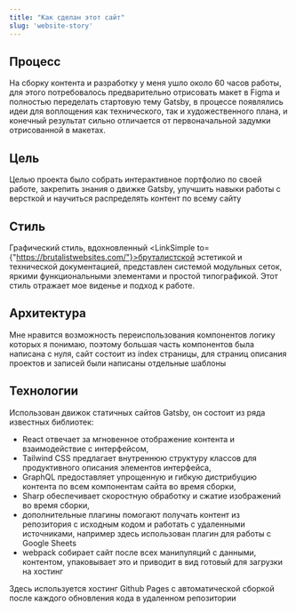 ```yaml
---
title: "Как сделан этот сайт"
slug: 'website-story'
---
```




## Процесс
На сборку контента и разработку у меня ушло около 60 часов работы, для этого потребовалось предварительно отрисовать макет в Figma и полностью переделать стартовую тему Gatsby, в процессе появлялись идеи для воплощения как технического, так и художественного плана, и конечный результат сильно отличается от первоначальной задумки отрисованной в макетах. 

## Цель
Целью проекта было собрать интерактивное портфолио по своей работе, закрепить знания о движке Gatsby, улучшить навыки работы с версткой и научиться распределять контент по всему сайту

## Стиль
Графический стиль, вдохновленный <LinkSimple to={"https://brutalistwebsites.com/"}>бруталистской эстетикой</LinkSimple> и технической документацией, представлен системой модульных сеток, яркими функциональными элементами и простой типографикой. Этот стиль отражает мое виденье и подход к работе.

## Архитектура
Мне нравится возможность переиспользования компонентов логику которых я понимаю, поэтому большая часть компонентов была написана с нуля, сайт состоит из index страницы, для страниц описания проектов и записей были написаны отдельные шаблоны

## Технологии
Использован движок статичных сайтов Gatsby, он состоит из ряда известных библиотек:
- React отвечает за мгновенное отображение контента и взаимодействие с интерфейсом,
- Tailwind CSS предлагает внутреннюю структуру классов для продуктивного описания элементов интерфейса,
- GraphQL предоставляет упрощенную и гибкую дистрибуцию контента по всем компонентам сайта во время сборки,
- Sharp обеспечивает скоростную обработку и сжатие изображений во время сборки,
- дополнительные плагины помогают получать контент из репозитория с исходным кодом и работать с удаленными источниками, например здесь использован плагин для работы с Google Sheets
- webpack собирает сайт после всех манипуляций с данными, контентом, упаковывает это и приводит в вид готовый для загрузки на хостинг

Здесь используется хостинг Github Pages с автоматической сборкой после каждого обновления кода в удаленном репозитории